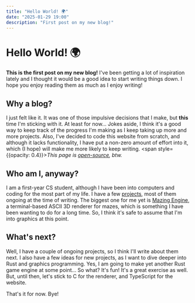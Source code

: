 ```yaml
---
title: "Hello World! 🌍"
date: "2025-01-29 19:00"
description: "First post on my new blog!"
---
```


# Hello World! 🌍
**This is the first post on my new blog!** I've been getting a lot of inspiration lately and I thought it would be a
good idea to start writing things down. I hope you enjoy reading them as much as I enjoy writing!

## Why a blog?
I just felt like it. It was one of those impulsive decisions that I make, but **this** time I'm sticking with it. At least for now...
Jokes aside, I think it's a good way to keep track of the progress I'm making as I keep taking up more and more projects.
Also, I've decided to code this website from scratch, and although it lacks functionality, I have put a non-zero amount of effort
into it, which (I hope) will make me more likely to keep writing.
<span style={{opacity: 0.4}}>*This page is [open-source](https://github.com/nolight132/dev-blog), btw.*</span>

## Who am I, anyway?
I am a first-year CS student, although I have been into computers and coding for the most part of my life. I have a few
[projects](https://github.com/nolight132), most of them ongoing at the time of writing. The biggest one for me yet is
[Mazing Engine](https://github.com/nolight132/mazing-engine), a terminal-based ASCII 3D renderer for mazes, which is something I have been wanting to do for a long time.
So, I think it's safe to assume that I'm into graphics at this point.


## What's next?
Well, I have a couple of ongoing projects, so I think I'll write about them next. I also have a few ideas for new projects, as I
want to dive deeper into Rust and graphics programming. Yes, I am going to make yet another Rust game engine at some point... So what?
It's fun! It's a great exercise as well. But, until then, let's stick to C for the renderer, and TypeScript for the website.

That's it for now. Bye!
